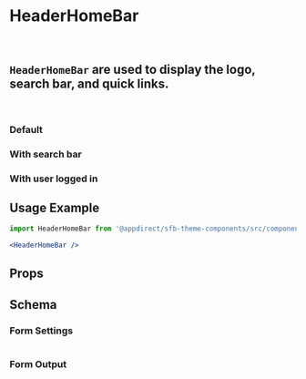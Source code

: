 

<Meta of={HeaderHomeBarStories} />

# HeaderHomeBar

<br />

## `HeaderHomeBar` are used to display the logo, search bar, and quick links.

<br />

### Default

<Canvas>
  <Story of={HeaderHomeBarStories.Default} />
</Canvas>

### With search bar

<Canvas>
  <Story of={HeaderHomeBarStories.WithSearchBar} />
</Canvas>

### With user logged in

<Canvas>
  <Story of={HeaderHomeBarStories.WithUserLoggedIn} />
</Canvas>

## Usage Example

```jsx
import HeaderHomeBar from '@appdirect/sfb-theme-components/src/components/header/atoms/header-home-bar/HeaderHomeBar';

<HeaderHomeBar />
```

## Props

<ArgsTable of={HeaderHomeBar} />

## Schema

### Form Settings

<table>
  <TableContentFromObject obj={settingsDocs} />
</table>

### Form Output

<FormOutput code={HeaderHomeBar.schema().form} />
